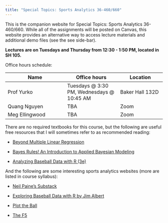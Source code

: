 ```yaml
---
title: "Special Topics: Sports Analytics 36-460/660"
---
```


This is the companion website for Special Topics: Sports Analytics 36-460/660. While all of the assignments will be posted on Canvas, this website provides an alternative way to access lecture materials and additional demo files (see the see side-bar).

__Lectures are on Tuesdays and Thursday from 12:30 - 1:50 PM, located in SH 105.__

Office hours schedule:

| Name                 | Office hours       | Location        |
|----------------------|--------------------|-----------------|
| Prof Yurko           | Tuesdays @ 3:30 PM, Wednesdays @ 10:45 AM  | Baker Hall 132D |
| Quang Nguyen      | TBA  | Zoom            |
| Meg Ellingwood     | TBA  | Zoom            |


There are no required textbooks for this course, but the following are useful free resources that I will sometimes refer to as recommended reading:

+ [Beyond Multiple Linear Regression](https://bookdown.org/roback/bookdown-BeyondMLR/)

+ [Bayes Rules! An Introduction to Applied Bayesian Modeling](https://www.bayesrulesbook.com/)

+ [Analyzing Baseball Data with R (3e)](https://beanumber.github.io/abdwr3e/)

And the following are some interesting sports analytics websites (more are listed in course syllabus):

+ [Neil Paine's Substack](https://neilpaine.substack.com/)

+ [Exploring Baseball Data with R by Jim Albert](https://baseballwithr.wordpress.com/)

+ [Plot the Ball](https://www.plottheball.com/)

+ [The F5](https://thef5.substack.com/)


